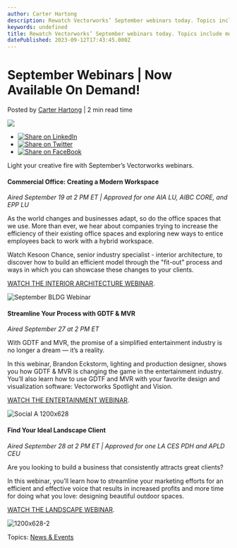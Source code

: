 ```yaml
---
author: Carter Hartong
description: Rewatch Vectorworks’ September webinars today. Topics include modern workspaces, GDTF and MVR, as well as finding your ideal landscape client.
keywords: undefined
title: Rewatch Vectorworks’ September webinars today. Topics include modern workspaces, GDTF and MVR, as well as finding your ideal landscape client. 
datePublished: 2023-09-12T17:43:45.000Z
---
```

  

# September Webinars | Now Available On Demand!

 Posted by [Carter Hartong](https://blog.vectorworks.net/author/carter-hartong) | 2 min read time 

![](https://blog.vectorworks.net/hubfs/Blog%20Images/090823_September%20Webinars/rise-thumbnail-1680x945-6.png) 

* [![Share on LinkedIn](https://2659751.fs1.hubspotusercontent-na1.net/hubfs/2659751/michaelDemo/share-LI.png)](http://www.linkedin.com/shareArticle?mini=true&url=https%3A%2F%2Fblog.vectorworks.net%2Fseptember-webinar-blog)
* [![Share on Twitter](https://2659751.fs1.hubspotusercontent-na1.net/hubfs/2659751/michaelDemo/share-TW.png)](https://www.twitter.com/share?text=September%20Webinars%20|%20Now%20Available%20On%20Demand!&url=https%3A%2F%2Fblog.vectorworks.net%2Fseptember-webinar-blog&via=PMGTweets)
* [![Share on FaceBook](https://2659751.fs1.hubspotusercontent-na1.net/hubfs/2659751/michaelDemo/share-FB.png)](https://www.facebook.com/sharer/sharer.php?u=https%3A%2F%2Fblog.vectorworks.net%2Fseptember-webinar-blog)

Light your creative fire with September’s Vectorworks webinars.

#### Commercial Office: Creating a Modern Workspace

_Aired September 19 at 2 PM ET | Approved for one AIA LU, AIBC CORE, and EPP LU_

As the world changes and businesses adapt, so do the office spaces that we use[](../../../net/vectorworks/blog/more-than-an-office-the-m-groups-approach-to-corporate-offices.html). More than ever, we hear about companies trying to increase the efficiency of their existing office spaces and exploring new ways to entice employees back to work with a hybrid workspace.

Watch Kesoon Chance, senior industry specialist - interior architecture, to discover how to build an efficient model through the "fit-out" process and ways in which you can showcase these changes to your clients.

[WATCH THE INTERIOR ARCHITECTURE WEBINAR](https://university.vectorworks.net/course/view.php?id=2182).

![September BLDG Webinar](https://blog.vectorworks.net/hs-fs/hubfs/Blog%20Images/090823_September%20Webinars/September%20BLDG%20Webinar.png?width=1440&height=754&name=September%20BLDG%20Webinar.png)

#### Streamline Your Process with GDTF & MVR

_Aired September 27 at 2 PM ET_

With GDTF and MVR, the promise of a simplified entertainment industry is no longer a dream — it’s a reality.

In this webinar, Brandon Eckstorm, lighting and production designer, shows you how GDTF & MVR is changing the game in the entertainment industry. You’ll also learn how to use GDTF and MVR with your favorite design and visualization software: Vectorworks Spotlight and Vision.

[WATCH THE ENTERTAINMENT WEBINAR](https://university.vectorworks.net/course/view.php?id=2137).

![Social A 1200x628](https://blog.vectorworks.net/hs-fs/hubfs/Blog%20Images/090823_September%20Webinars/Social%20A%201200x628.png?width=1440&height=754&name=Social%20A%201200x628.png)

#### Find Your Ideal Landscape Client

_Aired September 28 at 2 PM ET | Approved for one LA CES PDH and APLD CEU_

Are you looking to build a business that consistently attracts great clients?   
  
In this webinar, you’ll learn how to streamline your marketing efforts for an efficient and effective voice that results in increased profits and more time for doing what you love: designing beautiful outdoor spaces.

[WATCH THE LANDSCAPE WEBINAR](https://university.vectorworks.net/course/view.php?id=2936).

![1200x628-2](https://blog.vectorworks.net/hs-fs/hubfs/1200x628-2.png?width=1440&height=754&name=1200x628-2.png)

 Topics: [News & Events](https://blog.vectorworks.net/topic/news-events) 

  